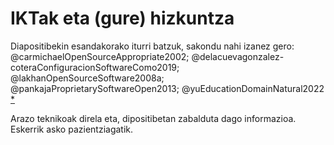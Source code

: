 # IKTak eta (gure) hizkuntza

Diapositibekin esandakorako iturri batzuk, sakondu nahi izanez gero: @carmichaelOpenSourceAppropriate2002; @delacuevagonzalez-coteraConfiguracionSoftwareComo2019; @lakhanOpenSourceSoftware2008a; @pankajaProprietarySoftwareOpen2013; @yuEducationDomainNatural2022 [\*](../diapoak/07-IKT-ta.html)

Arazo teknikoak direla eta, dipositibetan zabalduta dago informazioa. Eskerrik asko pazientziagatik.
